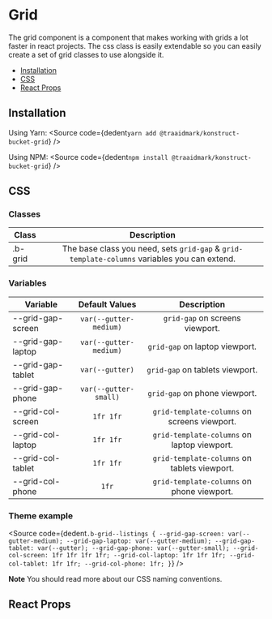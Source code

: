 
# Grid

The grid component is a component that makes working with grids a lot faster in react projects. The css class is easily extendable so you can easily create a set of grid classes to use alongside it.

- [Installation](#installation)
- [CSS](#css)
- [React Props](#react-props)

## Installation

Using Yarn:
<Source
  code={dedent`
    yarn add @traaidmark/konstruct-bucket-grid
  `}
/>

Using NPM:
<Source
  code={dedent`
    npm install @traaidmark/konstruct-bucket-grid
  `}
/>

## CSS

### Classes

| Class        | Description           |
| ------------- |:-------------:|
| .b-grid       | The base class you need, sets `grid-gap` & `grid-template-columns` variables you can extend. |

### Variables

| Variable           | Default Values          | Description           |
| ------------------ |:-----------------------:|:-------------:|
| --grid-gap-screen  |  `var(--gutter-medium)` | `grid-gap` on screens viewport.
| --grid-gap-laptop  |  `var(--gutter-medium)` | `grid-gap` on laptop viewport.
| --grid-gap-tablet  |  `var(--gutter)`        | `grid-gap` on tablets viewport.
| --grid-gap-phone   |  `var(--gutter-small)`  | `grid-gap` on phone viewport.
| --grid-col-screen  | `1fr 1fr`               | `grid-template-columns` on screens viewport.
| --grid-col-laptop  | `1fr 1fr`               | `grid-template-columns` on laptop viewport.
| --grid-col-tablet  | `1fr 1fr`               | `grid-template-columns` on tablets viewport.
| --grid-col-phone   | `1fr`                   | `grid-template-columns` on phone viewport.
  

### Theme example

<Source
  code={dedent`
    .b-grid--listings {
      --grid-gap-screen: var(--gutter-medium);
      --grid-gap-laptop: var(--gutter-medium);
      --grid-gap-tablet: var(--gutter);
      --grid-gap-phone: var(--gutter-small);
      --grid-col-screen: 1fr 1fr 1fr 1fr;
      --grid-col-laptop: 1fr 1fr 1fr;
      --grid-col-tablet: 1fr 1fr;
      --grid-col-phone: 1fr;
    }
  `}
/>

**Note** You should read more about our CSS naming conventions.

## React Props

<ArgsTable />



